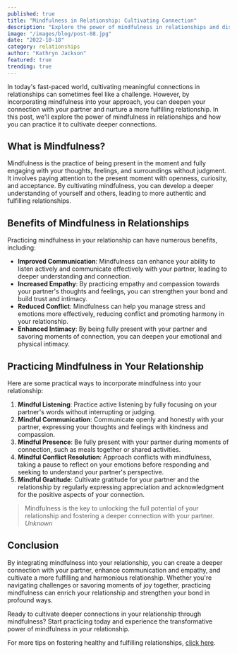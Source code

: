 ```yaml
---
published: true
title: "Mindfulness in Relationship: Cultivating Connection"
description: "Explore the power of mindfulness in relationships and discover how practicing mindfulness can help cultivate deeper connections with your partner."
image: "/images/blog/post-08.jpg"
date: "2022-10-18"
category: relationships
author: "Kathryn Jackson"
featured: true
trending: true
---
```


In today's fast-paced world, cultivating meaningful connections in relationships can sometimes feel like a challenge. However, by incorporating mindfulness into your approach, you can deepen your connection with your partner and nurture a more fulfilling relationship. In this post, we'll explore the power of mindfulness in relationships and how you can practice it to cultivate deeper connections.

## What is Mindfulness?

Mindfulness is the practice of being present in the moment and fully engaging with your thoughts, feelings, and surroundings without judgment. It involves paying attention to the present moment with openness, curiosity, and acceptance. By cultivating mindfulness, you can develop a deeper understanding of yourself and others, leading to more authentic and fulfilling relationships.

## Benefits of Mindfulness in Relationships

Practicing mindfulness in your relationship can have numerous benefits, including:

- **Improved Communication**: Mindfulness can enhance your ability to listen actively and communicate effectively with your partner, leading to deeper understanding and connection.
- **Increased Empathy**: By practicing empathy and compassion towards your partner's thoughts and feelings, you can strengthen your bond and build trust and intimacy.
- **Reduced Conflict**: Mindfulness can help you manage stress and emotions more effectively, reducing conflict and promoting harmony in your relationship.
- **Enhanced Intimacy**: By being fully present with your partner and savoring moments of connection, you can deepen your emotional and physical intimacy.

## Practicing Mindfulness in Your Relationship

Here are some practical ways to incorporate mindfulness into your relationship:

1. **Mindful Listening**: Practice active listening by fully focusing on your partner's words without interrupting or judging.
2. **Mindful Communication**: Communicate openly and honestly with your partner, expressing your thoughts and feelings with kindness and compassion.
3. **Mindful Presence**: Be fully present with your partner during moments of connection, such as meals together or shared activities.
4. **Mindful Conflict Resolution**: Approach conflicts with mindfulness, taking a pause to reflect on your emotions before responding and seeking to understand your partner's perspective.
5. **Mindful Gratitude**: Cultivate gratitude for your partner and the relationship by regularly expressing appreciation and acknowledgment for the positive aspects of your connection.

>Mindfulness is the key to unlocking the full potential of your relationship and fostering a deeper connection with your partner.
<cite>Unknown</cite>

## Conclusion

By integrating mindfulness into your relationship, you can create a deeper connection with your partner, enhance communication and empathy, and cultivate a more fulfilling and harmonious relationship. Whether you're navigating challenges or savoring moments of joy together, practicing mindfulness can enrich your relationship and strengthen your bond in profound ways.

Ready to cultivate deeper connections in your relationship through mindfulness? Start practicing today and experience the transformative power of mindfulness in your relationship.

For more tips on fostering healthy and fulfilling relationships, [click here](#!).
